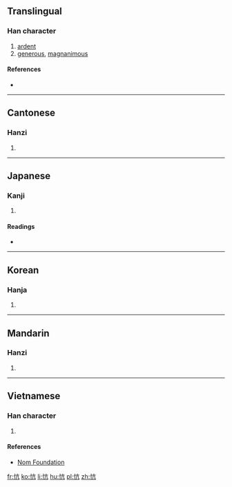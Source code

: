 ==Translingual==

===Han character===
{{Han char|rn=61|rad=心|as=04|sn=7|four=|canj=心卜竹弓 (PYHN)|ids=⿰[[忄]][[亢]]}}

# [[ardent]]
# [[generous]], [[magnanimous]]

====References====
* {{Han ref|kx=0378.320|dkj=10403|dj=0707.030|hdz=42278.060|uh=5FFC|ud=24572}}

----

==Cantonese==

===Hanzi===
{{yue-hanzi|jyut=hung2|y=hung2}}

# {{defn|lang=yue|sort=心04}}

----

==Japanese==

===Kanji===
{{ja-kanji|grade=|rs=心04}}

# {{defn|lang=ja|sort=心04}}

====Readings====
* {{ja-readings|on=[[こう]] (kō), [[ほう]] (hō), [[ひょう]] (hyō)|kun=[[なげく]] (nageku), [[あなどる]] (anadoru)}}

----

==Korean==

===Hanja===
{{ko-hanja|hangeul=강|eumhun=|rv=gang|mr=kang|y=kang}}

# {{defn|lang=ko|sort=心04}}

----

==Mandarin==

===Hanzi===
{{cmn-hanzi|pin=[[kāng]] ([[kang1]])|wg=k'ang<sup>1</sup>}}

# {{defn|lang=cmn|sort=心04}}

----

==Vietnamese==

===Han character===
{{vi-readings|rs=心04| hanviet = [[khảng]]}}

# {{defn|lang=vi|sort=心04}}

====References====
*[http://nomfoundation.org/common/nom_details.php?codepoint=5ffc Nom Foundation]

[[fr:忼]]
[[ko:忼]]
[[li:忼]]
[[hu:忼]]
[[pl:忼]]
[[zh:忼]]
